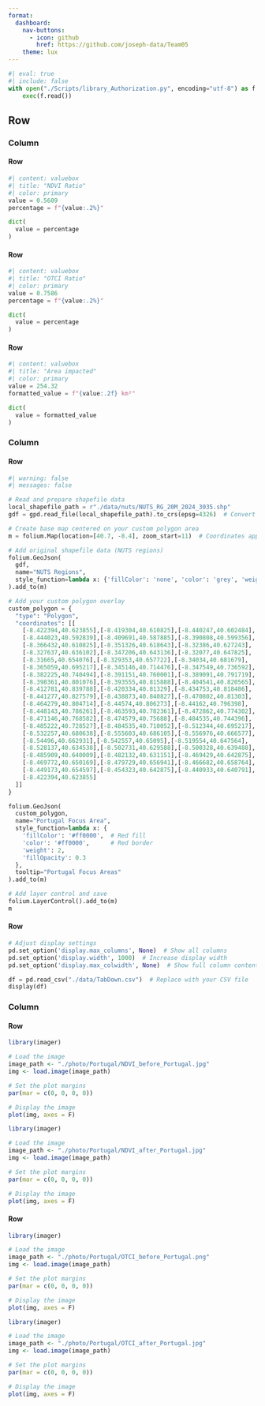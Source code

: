 ```yaml
---
format:
  dashboard:
    nav-buttons:
      - icon: github
        href: https://github.com/joseph-data/Team05
    theme: lux
---
```


```python
#| eval: true
#| include: false
with open("./Scripts/library_Authorization.py", encoding="utf-8") as f:
    exec(f.read())
```

## Row

### Column {width=10%}

#### Row


```python
#| content: valuebox
#| title: "NDVI Ratio"
#| color: primary
value = 0.5609
percentage = f"{value:.2%}"

dict(
  value = percentage
)
```

#### Row

```python
#| content: valuebox
#| title: "OTCI Ratio"
#| color: primary
value = 0.7586
percentage = f"{value:.2%}"

dict(
  value = percentage
)
```

#### Row

```python
#| content: valuebox
#| title: "Area impacted"
#| color: primary
value = 254.32
formatted_value = f"{value:.2f} km²" 

dict(
  value = formatted_value
)
```

### Column

#### Row {height=80%}

```python

#| warning: false
#| messages: false

# Read and prepare shapefile data
local_shapefile_path = r"./data/nuts/NUTS_RG_20M_2024_3035.shp"
gdf = gpd.read_file(local_shapefile_path).to_crs(epsg=4326)  # Convert to WGS84

# Create base map centered on your custom polygon area
m = folium.Map(location=[40.7, -8.4], zoom_start=11)  # Coordinates approximate to your polygon

# Add original shapefile data (NUTS regions)
folium.GeoJson(
  gdf,
  name="NUTS Regions",
  style_function=lambda x: {'fillColor': 'none', 'color': 'grey', 'weight': 0.5}
).add_to(m)

# Add your custom polygon overlay
custom_polygon = {
  "type": "Polygon",
  "coordinates": [[
    [-8.422394,40.623855],[-8.419304,40.610825],[-8.440247,40.602484],
    [-8.444023,40.592839],[-8.409691,40.587885],[-8.390808,40.599356],
    [-8.366432,40.610825],[-8.351326,40.618643],[-8.32386,40.627243],
    [-8.327637,40.636102],[-8.347206,40.643136],[-8.32077,40.647825],
    [-8.31665,40.654076],[-8.329353,40.657722],[-8.34034,40.681679],
    [-8.365059,40.695217],[-8.345146,40.714476],[-8.347549,40.736592],
    [-8.382225,40.740494],[-8.391151,40.760001],[-8.389091,40.791719],
    [-8.398361,40.801076],[-8.393555,40.815888],[-8.404541,40.820565],
    [-8.412781,40.839788],[-8.420334,40.81329],[-8.434753,40.818486],
    [-8.441277,40.827579],[-8.438873,40.840827],[-8.470802,40.81303],
    [-8.464279,40.804714],[-8.44574,40.806273],[-8.44162,40.796398],
    [-8.448143,40.786261],[-8.463593,40.782361],[-8.472862,40.774302],
    [-8.471146,40.768582],[-8.474579,40.75688],[-8.484535,40.744396],
    [-8.485222,40.728527],[-8.484535,40.710052],[-8.512344,40.695217],
    [-8.532257,40.680638],[-8.555603,40.686105],[-8.556976,40.666577],
    [-8.54496,40.662931],[-8.542557,40.65095],[-8.519554,40.647564],
    [-8.528137,40.634538],[-8.502731,40.629588],[-8.500328,40.639488],
    [-8.485909,40.640009],[-8.482132,40.631151],[-8.469429,40.642875],
    [-8.469772,40.650169],[-8.479729,40.656941],[-8.466682,40.658764],
    [-8.449173,40.654597],[-8.454323,40.642875],[-8.440933,40.640791],
    [-8.422394,40.623855]
  ]]
}

folium.GeoJson(
  custom_polygon,
  name="Portugal Focus Area",
  style_function=lambda x: {
    'fillColor': '#ff0000',  # Red fill
    'color': '#ff0000',      # Red border
    'weight': 2,
    'fillOpacity': 0.3
  },
  tooltip="Portugal Focus Areas"
).add_to(m)

# Add layer control and save
folium.LayerControl().add_to(m)
m
```

#### Row

```python

# Adjust display settings
pd.set_option('display.max_columns', None)  # Show all columns
pd.set_option('display.width', 1000)  # Increase display width
pd.set_option('display.max_colwidth', None)  # Show full column content

df = pd.read_csv("./data/TabDown.csv")  # Replace with your CSV file
display(df)

```

### Column 

#### Row {.tabset}

```r
library(imager)

# Load the image
image_path <- "./photo/Portugal/NDVI_before_Portugal.jpg"
img <- load.image(image_path)

# Set the plot margins
par(mar = c(0, 0, 0, 0))

# Display the image
plot(img, axes = F)


```

```r
library(imager)

# Load the image
image_path <- "./photo/Portugal/NDVI_after_Portugal.jpg"
img <- load.image(image_path)

# Set the plot margins
par(mar = c(0, 0, 0, 0))

# Display the image
plot(img, axes = F)
```

#### Row {.tabset}

```r
library(imager)

# Load the image
image_path <- "./photo/Portugal/OTCI_before_Portugal.png"
img <- load.image(image_path)

# Set the plot margins
par(mar = c(0, 0, 0, 0))

# Display the image
plot(img, axes = F)
```


```r
library(imager)

# Load the image
image_path <- "./photo/Portugal/OTCI_after_Portugal.jpg"
img <- load.image(image_path)

# Set the plot margins
par(mar = c(0, 0, 0, 0))

# Display the image
plot(img, axes = F)
```